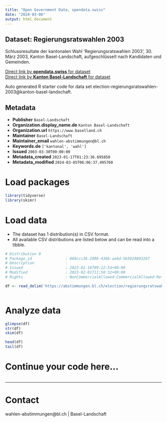 ```yaml
---
title: "Open Government Data, opendata.swiss"
date: "2024-03-06"
output: html_document
---
```


## Dataset: Regierungsratswahlen 2003

Schlussresultate der kantonalen Wahl 'Regierungsratswahlen 2003', 30. März 2003, Kanton Basel-Landschaft, aufgeschlüsselt nach Kandidaten und Gemeinden.

[Direct link by **opendata.swiss** for dataset](https://opendata.swiss/de/dataset/regierungsratswahlen-2003)<br>
[Direct link by **Kanton Basel-Landschaft** for dataset](https://abstimmungen.bl.ch/election/regierungsratswahlen-2003/data)

Auto generated R starter code for data set election-regierungsratswahlen-2003@kanton-basel-landschaft.

## Metadata

- **Publisher** `Basel-Landschaft`
- **Organization.display_name.de** `Kanton Basel-Landschaft`
- **Organization.url** `https://www.baselland.ch`
- **Maintainer** `Basel-Landschaft`
- **Maintainer_email** `wahlen-abstimmungen@bl.ch`
- **Keywords.de** `['kantonal', 'wahl']`
- **Issued** `2003-03-30T00:00:00`
- **Metadata_created** `2023-01-17T01:23:36.695850`
- **Metadata_modified** `2024-03-05T06:06:37.495760`


# Load packages

```r

library(tidyverse)
library(skimr)

```

# Load data

-   The dataset has 1 distribution(s) in CSV format.
-   All available CSV distributions are listed below and can be read into a tibble.

```r

# Distribution 0
# Package_id               : 069ccc36-2996-436b-ae6d-5b5029803267
# Description              : 
# Issued                   : 2023-01-16T09:22:54+00:00
# Modified                 : 2023-02-01T11:50:32+00:00
# Rights                   : NonCommercialAllowed-CommercialAllowed-ReferenceRequired

df <- read_delim('https://abstimmungen.bl.ch/election/regierungsratswahlen-2003/data-csv')



```

# Analyze data

```r

glimpse(df)
str(df)
skim(df)

head(df)
tail(df)

```

# Continue your code here...

```r

```

------------------------------------------------------------------------

# Contact

wahlen-abstimmungen@bl.ch | Basel-Landschaft
